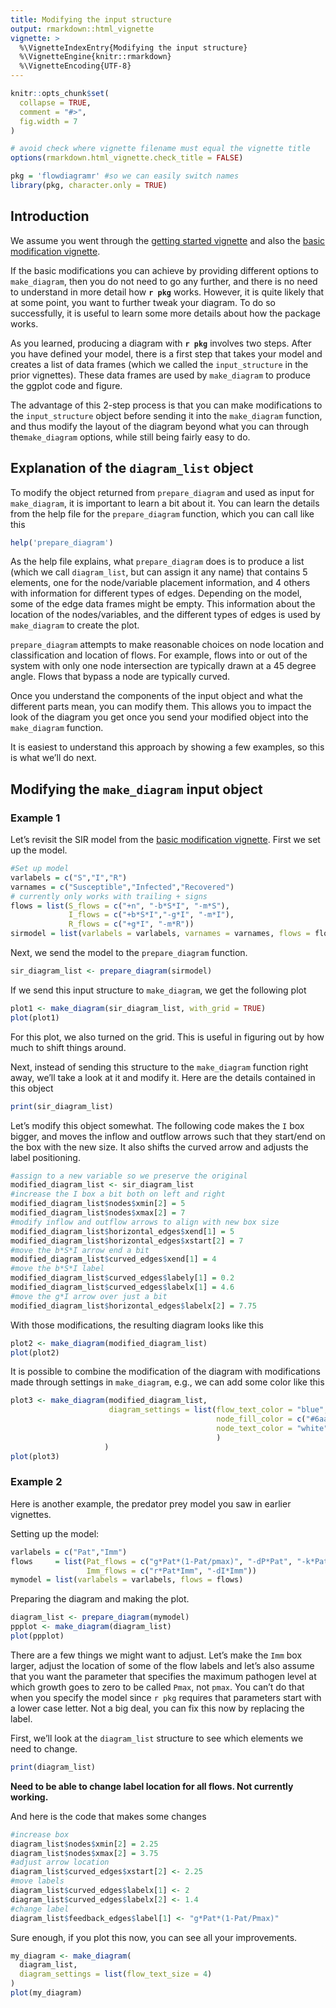 ```yaml
---
title: Modifying the input structure 
output: rmarkdown::html_vignette
vignette: >
  %\VignetteIndexEntry{Modifying the input structure}
  %\VignetteEngine{knitr::rmarkdown}
  %\VignetteEncoding{UTF-8}
---
```


```r
knitr::opts_chunk$set(
  collapse = TRUE,
  comment = "#>",
  fig.width = 7
)

# avoid check where vignette filename must equal the vignette title
options(rmarkdown.html_vignette.check_title = FALSE)
```


```r
pkg = 'flowdiagramr' #so we can easily switch names
library(pkg, character.only = TRUE)
```

## Introduction

We assume you went through the [getting started vignette](./A_quickstart.html) and also the [basic modification vignette](./B_modify_diagrams_simple.html). 

If the basic modifications you can achieve by providing different options to `make_diagram`, then you do not need to go any further, and there is no need to understand in more detail how **`r pkg`** works. However, it is quite likely that at some point, you want to further tweak your diagram. To do so successfully, it is useful to learn some more details about how the package works. 

As you learned, producing a diagram with **`r pkg`** involves two steps. After you have defined your model, there is a first step that takes your model and creates a list of data frames (which we called the `input_structure` in the prior vignettes). These data frames are used by `make_diagram` to produce the ggplot code and figure. 

The advantage of this 2-step process is that you can make modifications to the `input_structure` object before sending it into the `make_diagram` function, and thus modify the layout of the diagram beyond what you can through the`make_diagram` options, while still being fairly easy to do. 




## Explanation of the `diagram_list` object

To modify the object returned from `prepare_diagram` and used as input for `make_diagram`, it is important to learn a bit about it.
You can learn the details from the help file for the `prepare_diagram` function, which you can call like this

```r
help('prepare_diagram')
```

As the help file explains, what `prepare_diagram` does is to produce a list (which we call `diagram_list`, but can assign it any name) that contains 5 elements, one for the node/variable placement information, and 4 others with information for different types of edges. Depending on the model, some of the edge data frames might be empty. This information about the location of the nodes/variables, and the different types of edges is used by `make_diagram` to create the plot. 

`prepare_diagram` attempts to make reasonable choices on node location and classification and location of flows. For example, flows into or out of the system with only one node intersection are typically drawn at a 45 degree angle. Flows that bypass a node are typically curved.
 
Once you understand the components of the input object and what the different parts mean, you can modify them.
This allows you to impact the look of the diagram you get once you send your modified object into the `make_diagram` function.

It is easiest to understand this approach by showing a few examples, so this is what we'll do next.


## Modifying the `make_diagram` input object 

### Example 1

Let's revisit the SIR model from the [basic modification vignette](./B_modify_diagrams_simple.html). 
First we set up the model.

```r
#Set up model
varlabels = c("S","I","R")
varnames = c("Susceptible","Infected","Recovered")
# currently only works with trailing + signs
flows = list(S_flows = c("+n", "-b*S*I", "-m*S"), 
             I_flows = c("+b*S*I","-g*I", "-m*I"), 
             R_flows = c("+g*I", "-m*R"))
sirmodel = list(varlabels = varlabels, varnames = varnames, flows = flows)
```

Next, we send the model to the `prepare_diagram` function.

```r
sir_diagram_list <- prepare_diagram(sirmodel)
```

If we send this input structure to `make_diagram`, we get the following plot
```r
plot1 <- make_diagram(sir_diagram_list, with_grid = TRUE)
plot(plot1)
```

For this plot, we also turned on the grid. This is useful in figuring out by how much to shift things around.


Next, instead of sending this structure to the `make_diagram` function right away, we'll take a look at it and modify it.
Here are the details contained in this object

```r
print(sir_diagram_list)
```

Let's modify this object somewhat. The following code makes the `I` box bigger, and moves the inflow and outflow arrows such that they start/end on the box with the new size. It also shifts the curved arrow and adjusts the label positioning.

```r
#assign to a new variable so we preserve the original
modified_diagram_list <- sir_diagram_list 
#increase the I box a bit both on left and right 
modified_diagram_list$nodes$xmin[2] = 5
modified_diagram_list$nodes$xmax[2] = 7
#modify inflow and outflow arrows to align with new box size 
modified_diagram_list$horizontal_edges$xend[1] = 5
modified_diagram_list$horizontal_edges$xstart[2] = 7
#move the b*S*I arrow end a bit
modified_diagram_list$curved_edges$xend[1] = 4
#move the b*S*I label 
modified_diagram_list$curved_edges$labely[1] = 0.2
modified_diagram_list$curved_edges$labelx[1] = 4.6
#move the g*I arrow over just a bit
modified_diagram_list$horizontal_edges$labelx[2] = 7.75
```

With those modifications, the resulting diagram looks like this

```r
plot2 <- make_diagram(modified_diagram_list)
plot(plot2)
```


It is possible to combine the modification of the diagram with modifications made through settings in `make_diagram`, e.g., we can add some color like this

```r
plot3 <- make_diagram(modified_diagram_list,
                      diagram_settings = list(flow_text_color = "blue",
                                              node_fill_color = c("#6aa4c8", "#eb5600", "#1a9988"),
                                              node_text_color = "white"
                                              )
                     )
plot(plot3)
```



### Example 2

Here is another example, the predator prey model you saw in earlier vignettes.

Setting up the model:

```r
varlabels = c("Pat","Imm")
flows     = list(Pat_flows = c("g*Pat*(1-Pat/pmax)", "-dP*Pat", "-k*Pat*Imm"),
                 Imm_flows = c("r*Pat*Imm", "-dI*Imm"))
mymodel = list(varlabels = varlabels, flows = flows)
```

Preparing the diagram and making the plot.

```r
diagram_list <- prepare_diagram(mymodel)
ppplot <- make_diagram(diagram_list)
plot(ppplot)
```

There are a few things we might want to adjust. Let's make the `Imm` box larger, adjust the location of some of the flow labels and let's also assume that you want the parameter that specifies the maximum pathogen level at which growth goes to zero to be called `Pmax`, not `pmax`. You can't do that when you specify the model since `r pkg` requires that parameters start with a lower case letter. Not a big deal, you can fix this now by replacing the label.

First, we'll look at the `diagram_list` structure to see which elements we need to change.
```r
print(diagram_list)
```

**Need to be able to change label location for all flows. Not currently working.**

And here is the code that makes some changes

```r
#increase box
diagram_list$nodes$xmin[2] = 2.25
diagram_list$nodes$xmax[2] = 3.75
#adjust arrow location
diagram_list$curved_edges$xstart[2] <- 2.25
#move labels
diagram_list$curved_edges$labelx[1] <- 2
diagram_list$curved_edges$labelx[2] <- 1.4
#change label
diagram_list$feedback_edges$label[1] <- "g*Pat*(1-Pat/Pmax)"
```

Sure enough, if you plot this now, you can see all your improvements.

```r
my_diagram <- make_diagram(
  diagram_list, 
  diagram_settings = list(flow_text_size = 4)
)
plot(my_diagram)
```
